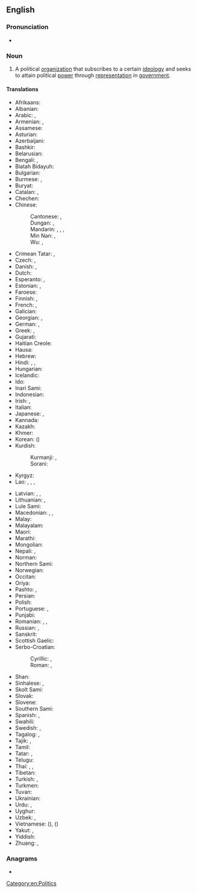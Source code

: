 ==English==
{{wikipedia}}

===Pronunciation===
* {{audio|en|En-uk-political party.ogg|Audio (UK)}}

===Noun===
{{en-noun|political parties}}

# A political [[organization]] that subscribes to a certain [[ideology]] and seeks to attain political [[power]] through [[representation]] in [[government]].

====Translations====
{{trans-top|political organization}}
* Afrikaans: {{t+|af|party}}
* Albanian: {{t+|sq|parti|f}}
* Arabic: {{t|ar|حِزْب|m}}, {{t|ar|حِزْب سِيَاسِيّ|m}}
* Armenian: {{t+|hy|կուսակցություն}}, {{t+|hy|պարտիա}} {{qualifier|dated}}
* Assamese: {{t|as|পাৰ্টি}}
* Asturian: {{t|ast|partíu|m}}
* Azerbaijani: {{t+|az|partiya}}
* Bashkir: {{t|ba|фирҡә}}
* Belarusian: {{t|be|па́ртыя|f}}
* Bengali: {{t+|bn|দল}}, {{t|bn|পার্টি}}
* Biatah Bidayuh: {{t|bth|patii}}
* Bulgarian: {{t+|bg|па́ртия|f}}
* Burmese: {{t+|my|ပါတီ}}, {{t|my|[[နိုင်ငံရေး]][[ပါတီ]]}}
* Buryat: {{t|bua|нам}}
* Catalan: {{t+|ca|partit|m}}, {{t|ca|partit polític|m}}
* Chechen: {{t|ce|парти}}
* Chinese:
*: Cantonese: {{t|yue|政黨}}, {{t|yue|政党|tr=zing3 dong2}}
*: Dungan: {{t|dng|дон}}, {{t|dng|җындон}}
*: Mandarin: {{t+|cmn|政黨}}, {{t+|cmn|政党|tr=zhèngdǎng}}, {{qualifier|suffix}} {{t+|cmn|黨|alt=-黨}}, {{t+|cmn|党|tr=-dǎng|alt=-党}}
*: Min Nan: {{t+|nan|政黨}}, {{t+|nan|政党|tr=chèng-tóng}}
*: Wu: {{t|wuu|政黨}}, {{t|wuu|政党|tr=tsen taan}}
* Crimean Tatar: {{t|crh|fırqa}}, {{t|crh|siyasiy fırqa}}
* Czech: {{t+|cs|strana|f}}, {{t+|cs|politická strana|f}}
* Danish: {{t|da|parti|n}},  {{t|da|[[politisk]] [[parti]]|n}}
* Dutch: {{t+|nl|partij|f}}
* Esperanto: {{t+|eo|partio}}, {{t|eo|politiko partio}}
* Estonian: {{t|et|erakond}}, {{t+|et|partei}}
* Faroese: {{t|fo|flokkur|m}}
* Finnish: {{t|fi|[[poliittinen]] [[puolue]]}}, {{t+|fi|puolue}}
* French: {{t+|fr|parti|m}}, {{t|fr|[[parti]] [[politique]]|m}}
* Galician: {{t|gl|partido político|m}}
* Georgian: {{t|ka|პარტია}}, {{t|ka|პოლიტიკური პარტია}}
* German: {{t+|de|Partei|f}}, {{t|de|[[politische]] [[Partei]]|f}}
* Greek: {{t+|el|κόμμα|n}}, {{t|el|πολιτικό κόμμα|n}}
* Gujarati: {{t|gu|પાર્ટી}}
* Haitian Creole: {{t|ht|pati}}
* Hausa: {{t|ha|jam'iyya}}
* Hebrew: {{t+|he|מִפְלָגָה|tr=miflagá}}
* Hindi: {{t+|hi|दल|m}}, {{t+|hi|पार्टी|f}}, {{t+|hi|पक्ष|m}}
* Hungarian: {{t+|hu|párt}}
* Icelandic: {{t+|is|stjórnmálaflokkur|m}}
* Ido: {{t+|io|partiso}}
* Inari Sami: {{t|smn|piäládâh}}
* Indonesian: {{t+|id|partai}}
* Irish: {{t|ga|páirtí|m}}, {{t|ga|páirtí polaitíochta|m}}
* Italian: {{t+|it|partito|n}}
* Japanese: {{t+|ja|政党|tr=せいとう, seitō}}, {{qualifier|suffix}} {{t+|ja|党|tr=-とう, -tō|alt=-党}}
* Kannada: {{t+|kn|ಪಕ್ಷ}}
* Kazakh: {{t+|kk|партия}}
* Khmer: {{t|km|គណបក្ស}}
* Korean: {{t+|ko|정당}} ({{t+|ko|政黨}})
* Kurdish:
*: Kurmanji: {{t+|kmr|partî|f}}, {{t+|ku|hizb}}
*: Sorani: {{t|ckb|پارتی|f}}
* Kyrgyz: {{t+|ky|партия}}
* Lao: {{t|lo|ກ້ຳ}}, {{t|lo|ພວກ}}, {{t|lo|ພັກ}}, {{t|lo|ພັກ​ການ​ເມືອງ}}
{{trans-mid}}
* Latvian: {{t|lv|partija|f}}, {{t|lv|politiska partija|f}}, {{t|lv|politiskā partija|f}}
* Lithuanian: {{t+|lt|partija|f}}, {{t|lt|politinė partija|f}}
* Lule Sami: {{t|smj|belludahka}}
* Macedonian: {{t|mk|страна}}, {{t|mk|партија}}, {{t|mk|политичка партија|f}}
* Malay: {{t+|ms|parti}}
* Malayalam: {{t+|ml|പാർട്ടി}}
* Maori: {{t|mi|rōpū tōrangapū}}
* Marathi: {{t|mr|पार्टी}}
* Mongolian: {{t+|mn|нам}}
* Nepali: {{t|ne|पार्टी}}, {{t+|ne|दल}}
* Norman: {{t|nrf|parti|m}}
* Northern Sami: {{t|se|bellodat}}
* Norwegian: {{t+|no|parti|n}}
* Occitan: {{t|oc|[[partit]] ([[politic]])}}
* Oriya: {{t|or|ପାର୍ଟୀ}}
* Pashto: {{t+|ps|حزب|m|tr=hezb}}, {{t|ps|ګوند|m|tr=gwand}}
* Persian: {{t+|fa|حزب|tr=hezb}}
* Polish: {{t+|pl|partia|f}}
* Portuguese: {{t+|pt|partido|m}}, {{t|pt|partido político|m}}
* Punjabi: {{t|pa|ਪਾਰਟੀ}}
* Romanian: {{t+|ro|partid|n}}, {{t|ro|partide politice|n-p}}, {{t|ro|partid politic|n}}
* Russian: {{t+|ru|па́ртия|f}}, {{t|ru|[[политический|полити́ческая]] [[па́ртия]]|f}}
* Sanskrit: {{t+|sa|पक्ष|m}}
* Scottish Gaelic: {{t|gd|pàirtidh|m}}
* Serbo-Croatian:
*: Cyrillic: {{t|sh|стра̏нка|f}}, {{t|sh|па̀ртија|f}}
*: Roman: {{t+|sh|strȁnka|f}}, {{t+|sh|pàrtija|f}}
* Shan: {{t|shn|ပႃႇတီႇ}}
* Sinhalese: {{t|si|පක්ෂය}}, {{t|si|පාටිය}}
* Skolt Sami: {{t|sms|peällõk}}
* Slovak: {{t+|sk|strana|f}}
* Slovene: {{t+|sl|stranka|f}}
* Southern Sami: {{t|sma|krirrie}}
* Spanish: {{t+|es|partido|m}}, {{t|es|[[partido]] [[político]]|m}}
* Swahili: {{t+|sw|chama}}
* Swedish: {{t+|sv|politiskt parti|n}}, {{t+|sv|parti|n}}
* Tagalog: {{t|tl|lapian}}, {{t+|tl|partido}}
* Tajik: {{t+|tg|партия}}, {{t+|tg|ҳизб}}
* Tamil: {{t+|ta|கட்சி}}
* Tatar: {{t+|tt|фирка}}, {{t|tt|партия}}
* Telugu: {{t+|te|పార్టీ}}
* Thai: {{t+|th|พรรคการเมือง}}, {{t+|th|พรรค}}, {{t+|th|คณะ}}
* Tibetan: {{t|bo|ཚོགས་པ}}
* Turkish: {{t+|tr|parti}}, {{t+|tr|siyasî parti}}
* Turkmen: {{t|tk|partiýa}}
* Tuvan: {{t|tyv|партия}}
* Ukrainian: {{t|uk|па́ртія|f}}
* Urdu: {{t|ur|پارٹی|f|tr=pārṭī}}, {{t|ur|حزب|tr=hizb}}
* Uyghur: {{t|ug|پارتىيە}}
* Uzbek: {{t+|uz|partiya}}, {{t|uz|hizb}}
* Vietnamese: {{t|vi|chánh đảng}} ({{t|vi|政黨}}), {{t+|vi|đảng}} ({{t|vi|黨}})
* Yakut: {{t|sah|баартыйа}}, {{t|sah|партия}}
* Yiddish: {{t|yi|פּאַרטיי|f}}
* Zhuang: {{t|za|dangj}}, {{t|za|cwngdangj}}
{{trans-bottom}}

===Anagrams===
* {{anagrams|en|a=aaciillopprtty|party political}}

[[Category:en:Politics]]
